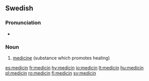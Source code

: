 ==Swedish==

===Pronunciation===
* {{audio|Sv-medicin.ogg|Audio}}

===Noun===
{{infl|sv|noun|g=c}}

# [[medicine]] (substance which promotes healing)

{{tbot entry|Swedish|medicine|2007|November}}

[[es:medicin]]
[[fr:medicin]]
[[hy:medicin]]
[[io:medicin]]
[[lt:medicin]]
[[hu:medicin]]
[[pl:medicin]]
[[ro:medicin]]
[[fi:medicin]]
[[sv:medicin]]